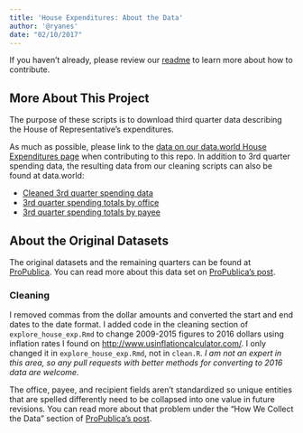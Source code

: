 ```yaml
---
title: 'House Expenditures: About the Data'
author: '@ryanes'
date: "02/10/2017"
---
```

If you haven't already, please review our [readme](https://github.com/Data4Democracy/house_expenditures/blob/master/README.md) to learn more about how to contribute.

## More About This Project
The purpose of these scripts is to download third quarter data describing the 
House of Representative's expenditures.

As much as possible, please link to the [data on our data.world House Expenditures 
page](https://data.world/data4democracy/house-expenditures) when contributing to 
this repo. In addition to 3rd quarter spending data, the resulting data from our cleaning scripts can also be found at data.world: 

- [Cleaned 3rd quarter spending data](https://query.data.world/s/8lg24b1qizzc1c9af33z0xzqj)  
- [3rd quarter spending totals by office](https://query.data.world/s/eh4ai52qg5wbj99cvyf27p3ry)  
- [3rd quarter spending totals by payee](https://query.data.world/s/afend2idi14hkvq7dkzq9uzn0)  

## About the Original Datasets

The original datasets and the remaining quarters can be found at [ProPublica](https://projects.propublica.org/represent/expenditures). You can read more about this data set on [ProPublica's post](https://www.propublica.org/article/update-on-house-disbursements-a-few-notes-on-how-to-use-the-data).  

### Cleaning 

I removed commas from the dollar amounts and converted the start and end dates to the date 
format. I added code in the cleaning section of `explore_house_exp.Rmd` to change 2009-2015 figures 
to 2016 dollars using inflation rates I found on [http://www.usinflationcalculator.com/](http://www.usinflationcalculator.com/). I only changed it in `explore_house_exp.Rmd`, not in `clean.R`. *I am not an expert in this area, so any pull requests with better methods for converting to 2016 data are welcome.*

The office, payee, and recipient fields aren't standardized so unique entities 
that are spelled differently need to be collapsed into one value in future revisions. You 
can read more about that problem under the "How We Collect the Data" section of 
[ProPublica's post](https://projects.propublica.org/represent/expenditures).